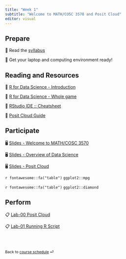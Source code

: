 ```yaml
---
title: "Week 1"
subtitle: "Welcome to MATH/COSC 3570 and Posit Cloud"
editor: visual
---
```


## Prepare

📖 Read the [syllabus](/course-syllabus.html)

📖 Get your laptop and computing environment ready!

## Reading and Resources

📖 [R for Data Science - Introduction](https://r4ds.hadley.nz/intro)

📖 [R for Data Science - Whole game](https://r4ds.hadley.nz/whole-game)

📖 [RStudio IDE :: Cheatsheet](https://rstudio.github.io/cheatsheets/html/rstudio-ide.html?_gl=1*zsoe73*_ga*MTA1OTM3NDA3MC4xNzAyOTMyNDk4*_ga_2C0WZ1JHG0*MTcwMzM1MTM3Ni4yLjEuMTcwMzM1MTQ1Ni4wLjAuMA..)

📖 [Posit Cloud Guide](https://posit.cloud/learn/guide)

## Participate

🖥️ [Slides - Welcome to MATH/COSC 3570](/slides/01-syllabus.html)

🖥️ [Slides - Overview of Data Science](/slides/02-datascience.html "02-datascience")

🖥️ [Slides - Posit Cloud](/slides/03-posit.html "03-posit")

`r fontawesome::fa("table")` `ggplot2::mpg`

`r fontawesome::fa("table")` `ggplot2::diamond`

## Perform

📋 [Lab-00 Posit Cloud](/exercise/lab00-posit.html)

📋 [Lab-01 Running R Script](/exercise/lab01-rscript.html)

<br><br>

::: {style="font-size: 0.875em;"}
Back to [course schedule](/ "Course schedule") ⏎
:::
